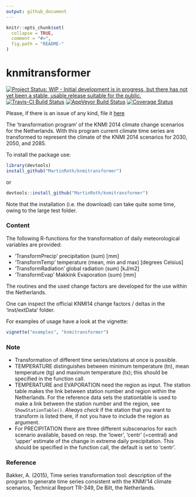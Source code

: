 ```yaml
---
output: github_document
---
```


<!-- README.md is generated from README.Rmd. Please edit that file -->

```r
knitr::opts_chunk$set(
  collapse = TRUE,
  comment = "#>",
  fig.path = "README-"
)
```

# knmitransformer

[![Project Status: WIP - Initial development is in progress, but there has not yet been a stable, usable release suitable for the public.](http://www.repostatus.org/badges/latest/wip.svg)](http://www.repostatus.org/#wip)
[![Travis-CI Build Status](https://travis-ci.org/MartinRoth/knmitransformer.svg?branch=master)](https://travis-ci.org/MartinRoth/knmitransformer)
[![AppVeyor Build Status](https://ci.appveyor.com/api/projects/status/github/MartinRoth/knmitransformer?branch=master&svg=true)](https://ci.appveyor.com/project/MartinRoth/knmitransformer)
[![Coverage Status](https://img.shields.io/codecov/c/github/MartinRoth/knmitransformer/master.svg)](https://codecov.io/github/MartinRoth/knmitransformer?branch=master)

Please, if there is an issue of any kind, file it 
[here](https://github.com/MartinRoth/knmitransformer/issues) 

The 'transformation program' of the KNMI 2014 climate change scenarios for the
Netherlands. With this program current climate time series are transformed to
represent the climate of the KNMI 2014 scenarios for 2030, 2050, and 2085.

To install the package use:
```r
library(devtools)
install_github("MartinRoth/knmitransformer")
```
or
```r
devtools::install_github("MartinRoth/knmitransformer")
```
Note that the installation (i.e. the download) can take quite some time, owing
to the large test folder.

### Content

The following R-functions for the transformation of daily meteorological 
variables are provided:

- 'TransformPrecip'      precipitation       (sum)                [mm] 
- 'TransformTemp'        temperature         (mean, min and max)  [degrees Celsius] 
- 'TransformRadiation'   global radiation    (sum)                [kJ/m2]
- 'TransformEvap'        Makkink Evaporation (sum)                [mm]

The routines and the used change factors are developed for the use within the
Netherlands.

One can inspect the official KNMI14 change factors / deltas in the 
'inst/extData' folder.

For examples of usage have a look at the vignette:
```r
vignette("examples", "knmitransformer")
```


### Note

* Transformation of different time series/stations at once is possible.
* TEMPERATURE distinguishes between minimum temperature (tn), mean temperature
  (tg) and maximum temperature (tx); this should be specified in the function
  call.
* TEMPERATURE and EVAPORATION need the region as input. 
  The station table makes the link between station number and region within the
  Netherlands.
  For the reference data sets the stationtable is used to make a link between 
  the station number and the region, see  
  `ShowStationTable()`.
  *Always check* if the station that you want to transform is listed there, if not
  you have to include the region as argument.
* For PRECIPITATION there are three different subscenarios for each scenario 
  available, based on resp. the 'lower', 'centr' (=central) and 'upper' estimate 
  of the change in extreme daily precipitation. This should be specified in the
  function call, the default is set to 'centr'.
  
### Reference
Bakker, A. (2015), Time series transformation tool: description of the program
to generate time series consistent with the KNMI’14 climate scenarios, Technical
Report TR-349, De Bilt, the Netherlands.
